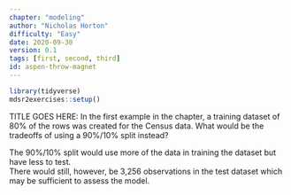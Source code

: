 ```yaml
---
chapter: "modeling"
author: "Nicholas Horton"
difficulty: "Easy"
date: 2020-09-30 
version: 0.1
tags: [first, second, third]
id: aspen-throw-magnet
---
```


```r
library(tidyverse)
mdsr2exercises::setup()
```

TITLE GOES HERE: In the first example in the chapter, a training dataset of 80% of the rows was created for the Census data.
What would be the tradeoffs of using a 90%/10% split instead?

 <!--begin-answer-->
The 90%/10% split would use more of the data in training the dataset but have less to test.  
There would still, however, be 3,256 observations in the test dataset which may be sufficient to assess the model.
 <!--end-answer-->
  
